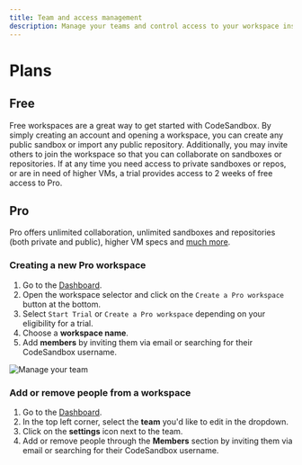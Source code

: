 ```yaml
---
title: Team and access management
description: Manage your teams and control access to your workspace inside CodeSandbox Repositories
---
```



# Plans

## Free

Free workspaces are a great way to get started with CodeSandbox. By simply creating an account and opening a workspace, you can create any public sandbox or import any public repository.
Additionally, you may invite others to join the workspace so that you can collaborate on sandboxes or repositories.
If at any time you need access to private sandboxes or repos, or are in need of higher VMs, a trial provides access to 2 weeks of free access to Pro.

## Pro

Pro offers unlimited collaboration, unlimited sandboxes and repositories (both private and public), higher VM specs and [much more](https://codesandbox.io/pricing).

### Creating a new Pro workspace

1. Go to the [Dashboard](https://codesandbox.io/dashboard).
2. Open the workspace selector and click on the `Create a Pro workspace` button at the bottom.
3. Select `Start Trial` or `Create a Pro workspace` depending on your eligibility for a trial.
4. Choose a **workspace name**.
5. Add **members** by inviting them via email or searching for their CodeSandbox username.

![Manage your team](../images/teams-new.png)

### Add or remove people from a workspace

1. Go to the [Dashboard](https://codesandbox.io/dashboard).
1. In the top left corner, select the **team** you'd like to edit in the dropdown.
1. Click on the **settings** icon next to the team.
1. Add or remove people through the **Members** section by inviting them via email or searching for their CodeSandbox username.
